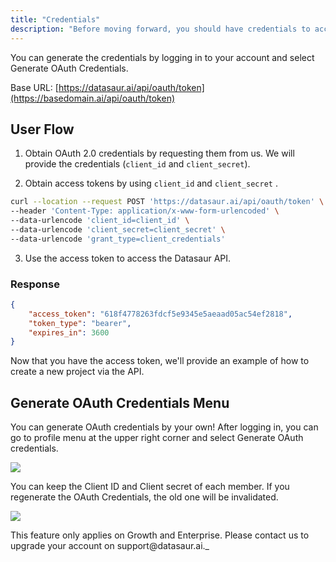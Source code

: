 ```yaml
---
title: "Credentials"
description: "Before moving forward, you should have credentials to access Datasaur API. Datasaur API uses the [Oauth 2.0 protocol](https://tools.ietf.org/html/rfc6749) for authentication and authorization. Datasaur uses the [Client Credentials Grant](https://tools.ietf.org/html/rfc6749#section-4.4)."
---
```


You can generate the credentials by logging in to your account and select Generate OAuth Credentials.

Base URL: [https://datasaur.ai/api/oauth/token](https://basedomain.ai/api/oauth/token)

## User Flow

1. Obtain OAuth 2.0 credentials by requesting them from us. We will provide the credentials (`client_id` and `client_secret`).

2. Obtain access tokens by using `client_id` and `client_secret` .  
```bash
curl --location --request POST 'https://datasaur.ai/api/oauth/token' \  
--header 'Content-Type: application/x-www-form-urlencoded' \  
--data-urlencode 'client_id=client_id' \  
--data-urlencode 'client_secret=client_secret' \  
--data-urlencode 'grant_type=client_credentials'  
```

3. Use the access token to access the Datasaur API.

### Response

```json
{
    "access_token": "618f4778263fdcf5e9345e5aeaad05ac54ef2818",
    "token_type": "bearer",
    "expires_in": 3600
}
```

Now that you have the access token, we'll provide an example of how to create a new project via the API.

## Generate OAuth Credentials Menu

You can generate OAuth credentials by your own! After logging in, you can go to profile menu at the upper right corner and select Generate OAuth credentials.

![](/images/12.png)

You can keep the Client ID and Client secret of each member. If you regenerate the OAuth Credentials, the old one will be invalidated.

![](/images/13.png)

<Note>
    This feature only applies on Growth and Enterprise. Please contact us to upgrade your account on support@datasaur.ai._
</Note>